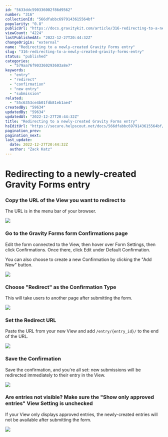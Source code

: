 ```yaml
---
id: "5633ddc590336002f86d9562"
number: "316"
collectionId: "566dfabbc6979143615564bf"
popularity: "0.8"
publicUrl: "https://docs.gravitykit.com/article/316-redirecting-to-a-newly-created-gravity-forms-entry"
viewCount: "4224"
lastPublishedAt: "2022-12-27T20:44:32Z"
changeOrigin: "external"
name: "Redirecting to a newly-created Gravity Forms entry"
slug: "316-redirecting-to-a-newly-created-gravity-forms-entry"
status: "published"
categories: 
  - "579aa76f903360293603a8e7"
keywords: 
  - "entry"
  - "redirect"
  - "confirmation"
  - "new entry"
  - "submission"
related: 
  - "55c6353ce4b01fdb81eb1ae4"
createdBy: "59634"
updatedBy: "59634"
updatedAt: "2022-12-27T20:44:32Z"
title: "Redirecting to a newly-created Gravity Forms entry"
hsEditUrl: "https://secure.helpscout.net/docs/566dfabbc6979143615564bf/article/5633ddc590336002f86d9562"
pagination_prev: 
pagination_next: 
last_update:
  date: 2022-12-27T20:44:32Z
  author: "Zack Katz"
---
```


# Redirecting to a newly-created Gravity Forms entry



### Copy the URL of the View you want to redirect to

The URL is in the menu bar of your browser.

![](https://www.gravitykit.com/wp-content/uploads/2018/01/copy-the-url-of-the-view-you-want-to-redirect-to.png?1446239649)

### Go to the Gravity Forms form Confirmations page

Edit the form connected to the View, then hover over Form Settings, then click Confirmations. Once there, click Edit under Default Confirmation.

You can also choose to create a new Confirmation by clicking the "Add New" button.

![](https://www.gravitykit.com/wp-content/uploads/2018/01/go-to-the-gravity-forms-form-confirmations-page.png?1446239649)

### Choose "Redirect" as the Confirmation Type

This will take users to another page after submitting the form.

![](https://www.gravitykit.com/wp-content/uploads/2018/01/choose-redirect-as-the-confirmation-type.png?1446239650)

### Set the Redirect URL

Paste the URL from your new View and add `/entry/{entry_id}/` to the end of the URL.

![](https://www.gravitykit.com/wp-content/uploads/2018/01/set-the-redirect-url.png?1446239651)

### Save the Confirmation

Save the confirmation, and you're all set: new submissions will be redirected immediately to their entry in the View.

![](https://www.gravitykit.com/wp-content/uploads/2018/01/save-the-confirmation.png?1446239652)

### Are entries not visible? Make sure the "Show only approved entries" View Setting is unchecked

If your View only displays approved entries, the newly-created entries will not be available after submitting the form.

![](https://www.gravitykit.com/wp-content/uploads/2018/01/entries-not-visible-make-sure-show-only-approved-entries-view-setting-is-unchecked.png?1446239652)


